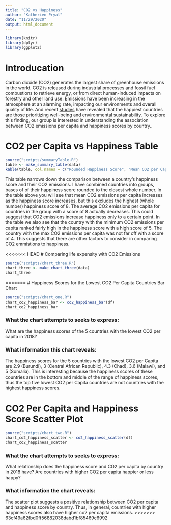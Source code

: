 ```yaml
---
title: "CO2 vs Happiness"
author: "Katherien Pryal"
date: "11/29/2020"
output: html_document
---
```


```r
library(knitr)
library(dplyr)
library(ggplot2)
```
# Introducation

Carbon dioxide (CO2) generates the largest share of greenhouse emissions in the world. CO2 is released during industrial processes and fossil fuel combustions to retrieve energy, or from direct human-induced impacts on forestry and other land use. Emissions have been increasing in the atmosphere at an alarming rate, impacting our environments and overall quality of life. And recent [studies](https://www.gfmag.com/global-data/non-economic-data/happiest-countries) have revealed that the happiest countries are those prioritizing well-being and environmental sustainability. To explore this finding, our group is interested in understanding the association between CO2 emissions per capita and happiness scores by country..

# CO2 per Capita vs Happiness Table

```r
source("scripts/summaryTable.R")
table <- make_summary_table(data)
kable(table, col.names = c("Rounded Happiness Score", "Mean CO2 per Capita", "Minimum CO2 per Capita", "Maximum CO2 per Capita"))
```
This table narrows down the comparison between a country's happiness score and 
their CO2 emissions. I have combined countries into groups, bases of of their
happiness score rounded to the closest whole number. In the table above you will 
see that mean CO2 emissions per capita increases as the happiness score 
increases, but this excludes the highest (whole number) happiness score of 8. 
The average CO2 emissions per capita for countries in the group with a score of
8 actually decreases. This could suggest that CO2 emissions increase happiness 
only to a certain point. In the table we also see that the country with the minimum CO2 emissions per capita ranked fairly high in the happiness score with a high score of 5. The country with the max CO2 emissions per capita was not far off with a score of 4. This suggests that there are other factors to consider in comparing CO2 emmistions to happiness. 

<<<<<<< HEAD
# Comparing life expensity with CO2 Emissions
```r
source("scripts/chart_three.R")
chart_three <- make_chart_three(data)
chart_three
```
=======
# Happiness Scores for the Lowest CO2 Per Capita Countries Bar Chart

```r
source("scripts/chart_one.R")
chart_co2_happiness_bar <- co2_happiness_bar(df)
chart_co2_happiness_bar
```

### What the chart attempts to seeks to express:

  What are the happiness scores of the 5 countries with 
  the lowest CO2 per capita in 2018? 


### What information this chart reveals: 
  
  The happiness scores for the 5 countries with the lowest CO2 per Capita 
  are 2.9 (Burundi), 3 (Central African Republic), 4.3 (Chad), 3.6 (Malawi), 
  and 5 (Somalia). This is interesting because the happiness scores of these 
  countries are in the bottom and middle of the range of happiness scores, thus
  the top five lowest CO2 per Capita countries are not countries with the highest
  happiness scores.
  
# CO2 Per Capita and Happiness Score Scatter Plot

```r
source("scripts/chart_two.R")
chart_co2_happiness_scatter <- co2_happiness_scatter(df)
chart_co2_happiness_scatter
```

### What the chart attempts to seeks to express: 
  
What relationship does the happiness score and CO2 per capita 
by country in 2018 have? Are countries with higher CO2 per capita happier or 
less happy?
  
### What information the chart reveals: 

The scatter plot suggests a positive relationship between CO2 per
capita and happiness score by country. Thus, in general, countries with higher
happiness scores also have higher co2 per capita emissions.
>>>>>>> 63cf49a62fbd0ff56882038dabd1bf85469c6992
